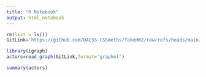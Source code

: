 ```yaml
---
title: "R Notebook"
output: html_notebook
---
```




```r
rm(list = ls())
GitLink='https://github.com/DACSS-CSSmeths/fakeHW2/raw/refs/heads/main/MyGraphs/css_G.graphml'

```

```r
library(igraph)
actors=read_graph(GitLink,format='graphml')
```

```r
summary(actors)
```

